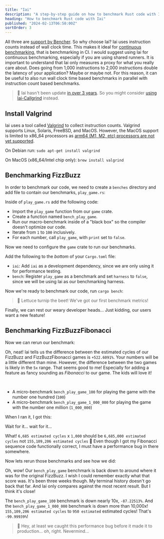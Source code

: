 ```yaml
---
title: "Iai"
description: "A step-by-step guide on how to benchmark Rust code with Iai"
heading: "How to benchmark Rust code with Iai"
published: "2024-02-13T06:50:00Z"
sortOrder: 3
---
```



<Benchmarking />

<FizzBuzzRust />

<StepByStepRust />

<MicroVsMacro />

<BenchmarkingRust />

All three are [support by Bencher](/docs/explanation/adapters/). So why choose Iai?
Iai uses instruction counts instead of wall clock time.
This makes it ideal for [continuous benchmarking](/docs/explanation/continuous-benchmarking/), that is benchmarking in CI.
I would suggest using Iai for continuous benchmarking, especially if you are using shared runners.
It is important to understand that Iai only measures a proxy for what you really care about.
Does going from 1,000 instructions to 2,000 instructions double the latency of your application?
Maybe or maybe not.
For this reason, it can be useful to also run wall clock time based benchmarks in parallel with instruction count based benchmarks.

> 🐰 Iai hasn't been update [in over 3 years](https://github.com/bheisler/iai/commits/main/). So you might consider [using Iai-Callgrind](/docs/explanation/adapters/#-rust-iai-callgrind) instead.

## Install Valgrind

Iai uses a tool called [Valgrind](https://valgrind.org/) to collect instruction counts.
Valgrind supports Linux, Solaris, FreeBSD, and MacOS.
However, the MacOS support is limited to x86_64 processors as [arm64 (M1, M2, etc) processors are not yet supported](https://github.com/LouisBrunner/valgrind-macos/issues/56).

On Debian run: `sudo apt-get install valgrind`

On MacOS (x86_64/Intel chip only): `brew install valgrind`

<FizzBuzzRefactor />

## Benchmarking FizzBuzz

In order to benchmark our code, we need to create a `benches` directory and add file to contain our benchmarks, `play_game.rs`:

<GameBenchesTree />

Inside of `play_game.rs` add the following code:

<FizzBuzzRefactorBenchesCode />

- Import the `play_game` function from our `game` crate.
- Create a function named `bench_play_game`.
- Run our macro-benchmark inside of a "black box" so the compiler doesn't optimize our code.
- Iterate from `1` to `100` inclusively.
- For each number, call `play_game`, with `print` set to `false`.

Now we need to configure the `game` crate to run our benchmarks.

Add the following to the _bottom_ of your `Cargo.toml` file:

<GameCargoToml />

- `iai`: Add `iai` as a development dependency, since we are only using it for performance testing.
- `bench`: Register `play_game` as a benchmark and set `harness` to `false`, since we will be using Iai as our benchmarking harness.

Now we're ready to benchmark our code, run `cargo bench`:

<BenchPlayGameOutput />

> 🐰 Lettuce turnip the beet! We've got our first benchmark metrics!

Finally, we can rest our weary developer heads...
Just kidding, our users want a new feature!

<FizzBuzzFibonacciRust>
  <PlayGameRustCode />
</FizzBuzzFibonacciRust>

## Benchmarking FizzBuzzFibonacci

Now we can rerun our benchmark:

<BenchPlayGameFibonacciOutput />

Oh, neat! Iai tells us the difference between the estimated cycles of our FizzBuzz and FizzBuzzFibonacci games is `+522.6091%`.
Your numbers will be a little different than mine.
However, the difference between the two games is likely in the `5x` range.
That seems good to me! Especially for adding a feature as fancy sounding as _Fibonacci_ to our game.
The kids will love it!

<FizzBuzzFibonacciOpenRust>
  <FizzBuzzFibonacciOpenRustCode />
</FizzBuzzFibonacciOpenRust>

<TheEnd />

<br />

<OnFire />

<BenchPlayGameOnFireCode />

- A micro-benchmark `bench_play_game_100` for playing the game with the number one hundred (`100`)
- A micro-benchmark `bench_play_game_1_000_000` for playing the game with the number one million (`1_000_000`)

When I ran it, I got this:

<BenchPlayGameOnFireOutputStart />

Wait for it... wait for it...

<BenchPlayGameOnFireOutput />

What! `6,685 estimated cycles` x `1,000` should be `6,685,000 estimated cycles` not `155,109,206 estimated cycles` 🤯
Even though I got my Fibonacci sequence code functionally correct, I must have a performance bug in there somewhere.

<FizzBuzzFibonacciFixRust />

Now lets rerun those benchmarks and see how we did:

<BenchPlayGameFixOutput />

Oh, wow! Our `bench_play_game` benchmark is back down to around where it was for the original FizzBuzz.
I wish I could remember exactly what that score was. It's been three weeks though.
My terminal history doesn't go back that far.
And Iai only compares against the most recent result.
But I think it's close!

The `bench_play_game_100` benchmark is down nearly 10x, `-87.22513%`.
And the `bench_play_game_1_000_000` benchmark is down more than 10,000x! `155,109,206 estimated cycles` to `950 estimated` estimated cycles!
That's `-99.99939%`!

> 🐰 Hey, at least we caught this performance bug before it made it to production... oh, right. Nevermind...

<CatchInCi />

<CatchInCiOutput />

<CatchInCiPlot />

<CatchInCiPlotRustBench title="How to Benchmark Rust with Iai" />

<BencherFooter />
